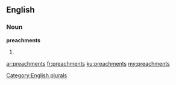 ==English==

===Noun===
'''preachments'''

# {{plural of|[[preachment]]}}

[[Category:English plurals]]

[[ar:preachments]]
[[fr:preachments]]
[[ku:preachments]]
[[my:preachments]]